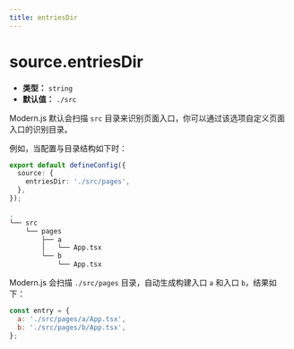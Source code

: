 ```yaml
---
title: entriesDir
---
```


# source.entriesDir

- **类型：** `string`
- **默认值：** `./src`

Modern.js 默认会扫描 `src` 目录来识别页面入口，你可以通过该选项自定义页面入口的识别目录。

例如，当配置与目录结构如下时：

```ts title="modern.config.ts"
export default defineConfig({
  source: {
    entriesDir: './src/pages',
  },
});
```

```bash title="项目目录结构"
.
└── src
    └── pages
        ├── a
        │   └── App.tsx
        └── b
            └── App.tsx
```

Modern.js 会扫描 `./src/pages` 目录，自动生成构建入口 `a` 和入口 `b`，结果如下：

```js
const entry = {
  a: './src/pages/a/App.tsx',
  b: './src/pages/b/App.tsx',
};
```
